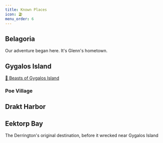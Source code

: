 ```yaml
---
title: Known Places
icon: 🏖
menu_order: 6
---
```


## Belagoria

Our adventure began here. It's Glenn's hometown.

## Gygalos Island

[🦀 Beasts of Gygalos Island](/story/monsters/mnstrs_of_gygalos)

### Poe Village

## Drakt Harbor

## Eektorp Bay

The Derrington's original destination, before it wrecked near Gygalos
Island
